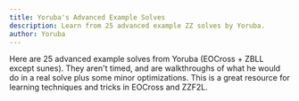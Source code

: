```yaml
---
title: Yoruba's Advanced Example Solves
description: Learn from 25 advanced example ZZ solves by Yoruba.
author: Yoruba
---
```



Here are 25 advanced example solves from Yoruba (EOCross + ZBLL except sunes).
They aren't timed, and are walkthroughs of what he would do in a real solve plus some minor optimizations.
This is a great resource for learning techniques and tricks in EOCross and ZZF2L.

<br />

<ReconCollection recons={RECONS} />
